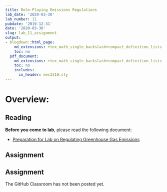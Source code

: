 ```yaml
---
title: Role-Playing Emissions Regulations
lab_date: '2020-03-30'
lab_number: 11
pubdate: '2019-12-31'
date: '2020-03-30'
slug: lab_11_assignment
output:
- blogdown::html_page:
    md_extensions: +tex_math_single_backslash+compact_definition_lists
    toc: no
  pdf_document:
    md_extensions: +tex_math_single_backslash+compact_definition_lists
    toc: no
    includes:
      in_header: ees3310.sty
---
```


# Overview:

## Reading

**Before you come to lab**, please read the following document:

* [Preparation for Lab on Regulating Greenhouse Gas Emissions](/lab_docs/lab_11_preparation){target="_blank"}

## Assignment

## Assignment

The GitHub Classroom has not been posted yet.
